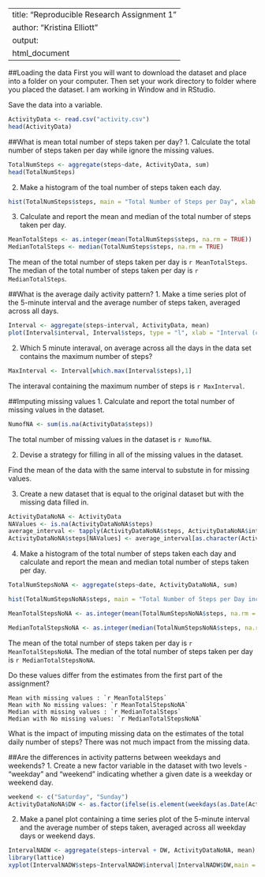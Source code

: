 ---
title: "Reproducible Research Assignment 1"
author: "Kristina Elliott"
output: 
    html_document
--
##Loading the data
First you will want to download the dataset and place into a folder on your computer. Then set your work directory to folder where you placed the dataset.
I am working in Window and in RStudio. 

Save the data into a variable. 
```{r}
ActivityData <- read.csv("activity.csv")
head(ActivityData)
```

##What is mean total number of steps taken per day?
1. Calculate the total number of steps taken per day while ignore the missing values.
```{r}
TotalNumSteps <- aggregate(steps~date, ActivityData, sum)
head(TotalNumSteps)
```
2. Make a histogram of the toal number of steps taken each day. 
```{r}
hist(TotalNumSteps$steps, main = "Total Number of Steps per Day", xlab = "Tolal Number of Steps", ylab = "Frequency", breaks = 10, col = "green")
```

3. Calculate and report the mean and median of the total number of steps taken per day.
```{r}
MeanTotalSteps <- as.integer(mean(TotalNumSteps$steps, na.rm = TRUE))
MedianTotalSteps <- median(TotalNumSteps$steps, na.rm = TRUE)
```
The mean of the total number of steps taken per day is `r MeanTotalSteps`. The median of the total number of steps taken per day is `r MedianTotalSteps`.

##What is the average daily activity pattern?
1. Make a time series plot of the 5-minute interval and the average number of steps taken, averaged across all days.
```{r}
Interval <- aggregate(steps~interval, ActivityData, mean)
plot(Interval$interval, Interval$steps, type = "l", xlab = "Interval (calculated every 5 minutes)", ylab = "Number of Steps", main = "Average Number of Steps Taken per Day in 5 Minute Intervals")
```

2. Which 5 minute interaval, on average across all the days in the data set contains the maximum number of steps?
```{r}
MaxInterval <- Interval[which.max(Interval$steps),1]
```
The interaval containing the maximum number of steps is `r MaxInterval`.

##Imputing missing values
1. Calculate and report the total number of missing values in the dataset.
```{r}
NumofNA <- sum(is.na(ActivityData$steps))
```
The total number of missing values in the dataset is `r NumofNA`.

2. Devise a strategy for filling in all of the missing values in the dataset. 

Find the mean of the data with the same interval to substute in for missing values.

3. Create a new dataset that is equal to the original dataset but with the missing data filled in.
```{r}
ActivityDataNoNA <- ActivityData
NAValues <- is.na(ActivityDataNoNA$steps)
average_interval <- tapply(ActivityDataNoNA$steps, ActivityDataNoNA$interval, mean, na.rm=TRUE, simplify = TRUE)
ActivityDataNoNA$steps[NAValues] <- average_interval[as.character(ActivityDataNoNA$interval[NAValues])]
```

4. Make a histogram of the total number of steps taken each day and calculate and report the mean and median total number of steps taken per day.
```{r}
TotalNumStepsNoNA <- aggregate(steps~date, ActivityDataNoNA, sum)

hist(TotalNumStepsNoNA$steps, main = "Total Number of Steps per Day including Missing Values", xlab = "Tolal Number of Steps", ylab = "Frequency", breaks = 10, col = "green")

MeanTotalStepsNoNA <- as.integer(mean(TotalNumStepsNoNA$steps, na.rm = TRUE))

MedianTotalStepsNoNA <- as.integer(median(TotalNumStepsNoNA$steps, na.rm = TRUE))
```

The mean of the total number of steps taken per day is `r MeanTotalStepsNoNA`. The median of the total number of steps taken per day is `r MedianTotalStepsNoNA`.

Do these values differ from the estimates from the first part of the assignment? 
   
    Mean with missing values : `r MeanTotalSteps` 
    Mean with No missing values: `r MeanTotalStepsNoNA`
    Median with missing values : `r MedianTotalSteps` 
    Median with No missing values: `r MedianTotalStepsNoNA`    

What is the impact of imputing missing data on the estimates of the total daily number of steps? 
    There was not much impact from the missing data.



##Are the differences in activity patterns between weekdays and weekends?
1. Create a new factor variable in the dataset with two levels - "weekday" and "weekend" indicating whether a given date is a weekday or weekend day.
```{r}
weekend <- c("Saturday", "Sunday")
ActivityDataNoNA$DW <- as.factor(ifelse(is.element(weekdays(as.Date(ActivityDataNoNA$date)), weekend), "Weekend", "Weekday"))
```
2. Make a panel plot containing a time series plot of the 5-minute interval and the average number of steps taken, averaged across all weekday days or weekend days.
```{r}
IntervalNADW <- aggregate(steps~interval + DW, ActivityDataNoNA, mean)
library(lattice)
xyplot(IntervalNADW$steps~IntervalNADW$interval|IntervalNADW$DW,main = "Average Number of Steps per Intervals by Type of Day", xlab = "Interval", ylab = "Steps", layout = c(1,2), type = "l")
```
